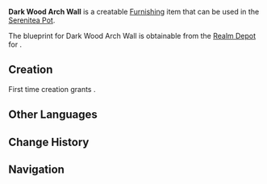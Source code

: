 {{Furnishing Infobox
|id             = 360102
|image          = Item Dark Wood Arch Wall.png
|category       = Decoration
|subcategory    = Wall
|rarity         = 3
|adeptal_energy = 30

|description    = A Mondstadt-style wall with vaulted wooden decorations. The wall skirt is flush with the windowsill, a design that helps prevent the wall from being stained with dirt. However, the large surface area covered by wood poses a real indoor humidity hazard.
|blueprint      = [[Realm Depot]]
}}
'''Dark Wood Arch Wall''' is a creatable [[Furnishing]] item that can be used in the [[Serenitea Pot]].

The blueprint for Dark Wood Arch Wall is obtainable from the [[Realm Depot]] for {{Item|Realm Currency|24|x=160}}.

==Creation==
First time creation grants {{Item|Trust|24|x=60}}.
{{Recipe
|type = Creation
|time = 14h
|Fir Wood = 4
|White Iron Chunk = 4
|Red Dye = 4
|sort = Fir Wood,White Iron Chunk,Red Dye
}}

==Other Languages==
{{Other Languages
|default_hidden = 1
|en      = Dark Wood Arch Wall
|zhs     = 深色木制拱劵墙
|zhs_rm  = Shēnsè Mùzhì Gǒngjuàn Qiáng
|zht     = 深色木製拱劵牆
|zht_rm  = Shēnsè Mùzhì Gǒngjuàn Qiáng
|ja      = ダーク色のアーチ形木質壁
|ja_rm   = Daaku Iro no Aachi Katagitachi Kabe{{Assumed}}
|ko      = 짙은색 나무 아치벽
|ko_rm   = 
|es      = Arco mural de madera oscura
|fr      = Mur avec arches en bois foncé
|ru      = Арочная стена из тёмного дерева
|th      = กำแพงโค้งไม้สีเข้ม
|th_rm   = 
|vi      = Tường Vòm Gỗ Sẫm Màu
|de      = Dunkle Holzbogenwand
|id      = Tembok Lengkung Dari Kayu Berwarna Gelap
|pt      = Parede com Arco de Madeira Escura
}}

==Change History==
{{Change History|1.5}}

==Navigation==
{{Furnishing Navbox/Interior|type=Decoration}}